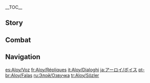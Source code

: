 {{CharacterTabs}}
{{LanguageTabs}}
__TOC__
==Story==
{{VO/Story
|character           = Aloy
|name                = Aloy

|vo_01_01_title      = Hello
|vo_01_01_file       = VO_{language}{character} Hello.ogg
|vo_01_01_tx         = Aloy here. I don't know this world, but my arrows are sharp and my bow's ready. If your party needs help, I'll do what I can.

|vo_02_01_title      = Chat: Moving Out
|vo_02_01_file       = VO_{language}{character} Chat - Moving Out.ogg
|vo_02_01_tx         = Come on. Enough standing around, let's keep moving.

|vo_02_02_title      = Chat: Help
|vo_02_02_file       = VO_{language}{character} Chat - Help.ogg
|vo_02_02_tx         = Let's get going. There are people who need our help.

|vo_03_01_title      = When It Rains
|vo_03_01_file       = VO_{language}{character} When It Rains.ogg
|vo_03_01_tx         = Rain. One way to wash off the grime.

|vo_03_02_title      = After the Rain
|vo_03_02_file       = VO_{language}{character} After The Rain.ogg
|vo_03_02_tx         = Sky's running out of rain for now. Time to dry off.

|vo_03_03_title      = When It Snows
|vo_03_03_file       = VO_{language}{character} When It Snows.ogg
|vo_03_03_tx         = The world always seems quieter when it snows.

|vo_03_04_title      = When It's Windy
|vo_03_04_file       = VO_{language}{character} When It's Windy.ogg
|vo_03_04_tx         = Wind's kicking up again. Feels good to breathe it in.

|vo_03_05_title      = When the Wind Is Blowing
|vo_03_05_file       = VO_{language}{character} When The Wind Is Blowing.ogg
|vo_03_05_tx         = Wind is really whipping now. My face feels raw.

|vo_04_01_title      = Good Morning
|vo_04_01_file       = VO_{language}{character} Good Morning.ogg
|vo_04_01_tx         = Morning. World's starting to stir again. Me too, I guess.

|vo_04_02_title      = Good Afternoon
|vo_04_02_file       = VO_{language}{character} Good Afternoon.ogg
|vo_04_02_tx         = Day's half over, but we still have a lot to do.

|vo_04_03_title      = Good Evening
|vo_04_03_file       = VO_{language}{character} Good Evening.ogg
|vo_04_03_tx         = Sunset. We'll be under the stars soon.

|vo_04_04_title      = Good Night
|vo_04_04_file       = VO_{language}{character} Good Night.ogg
|vo_04_04_tx         = Night's here. Time to rest, unless we're going on by starlight.

|vo_05_01_title      = About {character}
|vo_05_01_file       = VO_{language}{character} About {character}.ogg
|vo_05_01_tx         = I grew up an outcast, and it wasn't much fun. Even though I'm a stranger here, people are friendlier than the tribe that was supposed to raise me. It's... nice.

|vo_06_01_title      = About Us: Action
|vo_06_01_file       = VO_{language}{character} About Us - Action.ogg
|vo_06_01_tx         = Everything I do is in the service of life, not death. That's why I'm here with you.

|vo_06_02_title      = About Us: Oath
|vo_06_02_friendship = 6
|vo_06_02_file       = VO_{language}{character} About Us - Oath.ogg
|vo_06_02_tx         = An oath seems like a formality. But if you want mine, you've got it.

|vo_06_03_title      = About Us: Moving Forward
|vo_06_03_friendship = 6
|vo_06_03_file       = VO_{language}{character} About Us - Moving Forward.ogg
|vo_06_03_tx         = I'll do whatever it takes to finish this with you. I won't hesitate. I won't falter.

|vo_07_01_title      = Something to Share
|vo_07_01_file       = VO_{language}{character} Something To Share.ogg
|vo_07_01_tx         = If I have to share something, it'll be my bow... in the service of people who need the help.

|vo_07_02_title      = Interesting Things
|vo_07_02_file       = VO_{language}{character} Interesting Things.ogg
|vo_07_02_tx         = This land has a past full of secrets, just like my world. I'll uncover all of it, if I have enough time.

|vo_09_01_title      = More About {character}: I
|vo_09_01_file       = VO_{language}{character} More About {character} - 01.ogg
|vo_09_01_tx         = I'm not much for talking about myself. The mission is what's important.

|vo_09_02_title      = More About {character}: II
|vo_09_02_friendship = 3
|vo_09_02_file       = VO_{language}{character} More About {character} - 02.ogg
|vo_09_02_tx         = I never had parents. But a man named Rost raised me. He was stern, but kind and generous. And he trained me well. I miss him.

|vo_09_03_title      = More About {character}: III
|vo_09_03_friendship = 4
|vo_09_03_file       = VO_{language}{character} More About {character} - 03.ogg
|vo_09_03_tx         = I spent my whole life looking for my mother and never found her, not really. But I found ancient messages from the woman I was... cloned from. It felt like she knew me. And how to inspire me.

|vo_09_04_title      = More About {character}: IV
|vo_09_04_friendship = 5
|vo_09_04_file       = VO_{language}{character} More About {character} - 04.ogg
|vo_09_04_tx         = When I grew up, I didn't have any friends. Later in my travels, I made some. But I left that world before we could grow close. That's why I'm glad to have spent time with you.

|vo_09_05_title      = More About {character}: V
|vo_09_05_friendship = 6
|vo_09_05_file       = VO_{language}{character} More About {character} - 05.ogg
|vo_09_05_tx         = Trust doesn't come easy for me, but I know I can trust you. You're a true friend, and I don't say that often.

|vo_10_01_title      = {character}'s Hobbies
|vo_10_01_file       = VO_{language}{character} Hobbies.ogg
|vo_10_01_tx         = Not sure if I have a hobby, unless you count reading things from the past. So, history... I guess?

|vo_10_02_title      = {character}'s Troubles
|vo_10_02_file       = VO_{language}{character} Troubles.ogg
|vo_10_02_tx         = One world needed saving. Now another. There's never time to rest.

|vo_10_03_title      = Favorite Food
|vo_10_03_file       = VO_{language}{character} Favorite Food.ogg
|vo_10_03_tx         = I'm not picky. Anything's better than traveling on an empty stomach.

|vo_10_04_title      = Least Favorite Food
|vo_10_04_file       = VO_{language}{character} Least Favorite Food.ogg
|vo_10_04_tx         = Had an Oseram stew once that was so thick you could pave a road with it. Ugh.

|vo_11_01_title      = Birthday
|vo_11_01_file       = VO_{language}{character} Birthday.ogg
|vo_11_01_tx         = Never put much stock in birthdays. Where I come from, it's a time to celebrate your mother, not yourself. Even so, I wish you a, uh... happy day.

|vo_12_01_title      = Feelings About Ascension: Intro
|vo_12_01_ascension  = 1
|vo_12_01_file       = VO_{language}{character} Feelings About Ascension -  01.ogg
|vo_12_01_tx         = All right. Feels like we're making progress, but we can't stop now.

|vo_12_02_title      = Feelings About Ascension: Building Up
|vo_12_02_ascension  = 2
|vo_12_02_file       = VO_{language}{character} Feelings About Ascension -  02.ogg
|vo_12_02_tx         = Getting better. Getting stronger. Always a good thing.

|vo_12_03_title      = Feelings About Ascension: Climax
|vo_12_03_ascension  = 4
|vo_12_03_file       = VO_{language}{character} Feelings About Ascension -  03.ogg
|vo_12_03_tx         = No matter how good a hunter you are, you can always get better. Never rest. Never stop learning.

|vo_12_04_title      = Feelings about Ascension: Conclusion
|vo_12_04_ascension  = 6
|vo_12_04_file       = VO_{language}{character} Feelings About Ascension -  04.ogg
|vo_12_04_tx         = When we started out, you were just another stranger in a world I didn't understand. But after everything we've been through, I can say this for certain: My bow is yours, now and always.
}}

==Combat==
{{Combat VO
|character           = Aloy

|skill_1_tx          = This'll pack a punch!
|skill_2_tx          = Got something for you!
|skill_3_tx          = Ever seen one of these?

|burst_1_tx          = You're stuck now!
|burst_2_tx          = This is a new one.
|burst_3_tx          = The hunt is on!

|sprint-s_1_file     = Sprint Start 01,Sprint Start 02,Sprint Start 03

|glider_1_tx         = Ha! This thing is fun!
|glider_2_file       = Deploying Wind Glider 02,Deploying Wind Glider 03

|chest_1_tx          = These things look like they could come in handy.
|chest_2_tx          = Let's see, that looks edible... and this looks useful.
|chest_3_tx          = Who put all these things here?

|low-hp_1_tx         = This one's a fighter...
|low-hp_2_tx         = Come on, gotta find that weak spot...
|low-hp_3_tx         = I'm out of my depth...

<!-- Ally at Low HP -->
|ally-low-hp_1_tx    = Watch out!
|ally-low-hp_2_tx    = Don't get reckless!

|fallen_1_tx         = I failed...
|fallen_2_tx         = I'm down... I'm sorry...
|fallen_3_tx         = Can't get up... It's over...

|hit-l_1_tx          = Ugh...
|hit-l_2_tx          = I got this.
|hit-l_3_file        = Light Hit Taken 03,Light Hit Taken 04,Light Hit Taken 05,Light Hit Taken 06

|hit-h_1_tx          = Argh!
|hit-h_2_tx          = Should've known this wouldn't be easy...
|hit-h_3_file        = Heavy Hit Taken 03,Heavy Hit Taken 04,Heavy Hit Taken 05,Heavy Hit Taken 06

|join_1_tx           = Where to this time?
|join_2_tx           = I'm Aloy. Ready for the hunt.
|join_3_tx           = Need help? I'm here.

|idle_1_file         = Standby 01

|atk-l_1_file        = Light Attack 01,Light Attack 02,Light Attack 03,Light Attack 04,Light Attack 05,Light Attack 06,Light Attack 07

|atk-m_1_file        = Mid Attack 01,Mid Attack 02,Mid Attack 03

|atk-h_1_file        = Heavy Attack 01,Heavy Attack 02,Heavy Attack 03

|climb_1_file        = Climbing 01,Climbing 02,Climbing 03,Climbing 04,Climbing 05

|climb-b_1_file      = Climbing Breath 01,Climbing Breath 02,Climbing Breath 03

|jump_1_file         = Jumping 01,Jumping 02,Jumping 03,Jumping 04,Jumping 05
}}

==Navigation==
{{Character Navbox|link type=vo}}

[[es:Aloy/Voz]]
[[fr:Aloy/Répliques]]
[[it:Aloy/Dialoghi]]
[[ja:アーロイ/ボイス]]
[[pt-br:Aloy/Falas]]
[[ru:Элой/Озвучка]]
[[tr:Aloy/Sözler]]